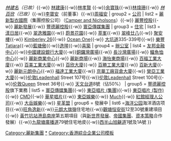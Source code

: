 {{Navbox
| name   = 麗新集團
| title  = [[麗新集團]]
| navbar = plain
| group1 = [[人物]]
| list1  = [[林建岳]]{{-w}} ''[[林建名]]（已故）''{{-w}} [[林建康]]{{-w}}[[林孝賢]] {{-w}}[[余寶珠]]{{-w}}[[林煒珊]]{{-w}} ''[[林百欣]]（已故）''{{-w}}[[李寶安]]（前董事）{{-w}}[[周福安]]
| group2 = [[公司]]
| list2  = [[麗新製衣國際]]（集團控股公司）（[[Camper and Nicholsons]]）{{-w}} [[麗豐控股]]{{-w}} [[麗新發展]]{{-w}} [[豐德麗控股]]{{-w}} [[寰亞傳媒集團]]
| group3 = [[住宅]]
| list3  = [[漾日居]]{{-w}} [[翠逸雅園]]{{-w}} [[蔚景花園]]{{-w}} [[萃峯]]{{-w}} [[翠峰廿八]]{{-w}} [[聚安樓]]{{-w}} [[Kimberley 26]]{{-w}} [[Ocean One]]{{-w}} [[大坑道]]335-339号{{-w}} [[樂豐 Tatiara]]{{-w}}[[藍塘傲]]{{-w}}[[逸瑆]]{{-w}}[[喜築]]
| group4 = [[辦公室]]
| list4  = [[友邦金融中心]]{{-w}}[[中國建設銀行大廈]]{{-w}}[[銅鑼灣廣場]]{{-w}} [[長沙灣廣場]]{{-w}} [[鱷魚恤中心]]{{-w}} [[麗新商業中心]]{{-w}} [[麗新商場]]{{-w}} [[海怡東商場]]{{-w}} [[百福工業大廈]]{{-w}} [[百美工業大廈]]{{-w}} [[百欣大廈]]{{-w}} [[百勝工業大廈]]{{-w}} [[百新大廈]]{{-w}} [[麗新元朗中心]]{{-w}} [[福達工業大廈]]{{-w}} [[京華工廠貨倉大廈]]{{-w}} [[榮亞工業大廈]]{{-w}}[[伦敦]]Leadenhall Street 107号{{-w}}[[伦敦]]Leadenhall Street 100号{{-w}}[[伦敦 ]]Queen Street 36号{{-w}} [[天文台道]]8號（佔50%）
| group5 = [[豐德麗控股]]旗下業務
| list5  = [[寰亞綜藝集團|寰亞傳媒集團]]{{-w}} [[東亞唱片 (集團)]]{{-w}} [[東亞唱片 (製作)]]{{-w}} [[Clot Media Division|CMD]]{{-w}} [[華星唱片]]{{-w}} [[東亞娛樂]]{{-w}} [[Much]]{{-w}} [[紅館經理人公司]]{{-w}} [[大岳娛樂]]{{-w}} [[星革盟]]
| group6 = 發展中
| list6 =[[海洋公园]]海洋酒店项目{{-w}}[[旺角]][[逸新]]{{-w}}[[元朗]][[大旗嶺]]住宅地{{-w}}[[觀塘]][[恒安街]]12至30號重建項目{{-w}} [[黃竹坑站]][[港島南岸]]第五期項目（與[[新世界發展]]、[[帝國集團]]、[[資本策略]]合作發展）{{-w}}[[九龍塘]][[廣播道]]79號住宅地皮{{-w}}[[西半山]][[旭龢道]]1號及1A號
}}<includeonly>
[[Category:麗新集團]]
</includeonly><noinclude>
[[Category:麗新集團|*]]
[[Category:香港綜合企業公司模板]]
</noinclude>